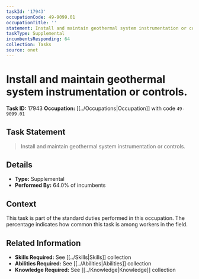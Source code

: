```yaml
---
taskId: '17943'
occupationCode: 49-9099.01
occupationTitle: ''
statement: Install and maintain geothermal system instrumentation or controls.
taskType: Supplemental
incumbentsResponding: 64
collection: Tasks
source: onet
---
```

# Install and maintain geothermal system instrumentation or controls.

**Task ID:** 17943
**Occupation:** [[../Occupations|Occupation]] with code `49-9099.01`

## Task Statement

> Install and maintain geothermal system instrumentation or controls.

## Details

- **Type:** Supplemental
- **Performed By:** 64.0% of incumbents

## Context

This task is part of the standard duties performed in this occupation. The percentage indicates how common this task is among workers in the field.

## Related Information

- **Skills Required:** See [[../Skills|Skills]] collection
- **Abilities Required:** See [[../Abilities|Abilities]] collection
- **Knowledge Required:** See [[../Knowledge|Knowledge]] collection

